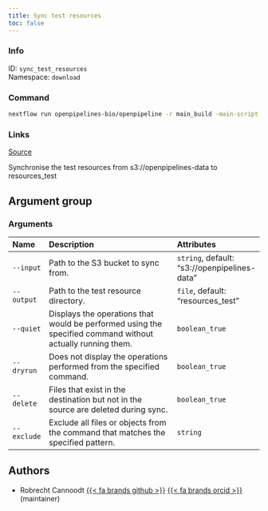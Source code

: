 ```yaml
---
title: Sync test resources
toc: false
---
```


::: {.column-margin}

### Info

ID: `sync_test_resources`  
Namespace: `download`

### Command

```bash
nextflow run openpipelines-bio/openpipeline -r main_build -main-script target/nextflow/download/sync_test_resources/main.nf --help
```

### Links
[Source](https://github.com/openpipelines-bio/openpipeline/blob/main/src/download/sync_test_resources){.btn-action .btn-sm .btn-info .btn role="button"}
:::

Synchronise the test resources from s3://openpipelines-data to resources_test

## Argument group

### Arguments



:::{.column-body-outset}
|Name        |Description                                                                                                |Attributes                                   |
|:-----------|:----------------------------------------------------------------------------------------------------------|:--------------------------------------------|
|`--input`   |Path to the S3 bucket to sync from.                                                                        |`string`, default: "s3://openpipelines-data" |
|`--output`  |Path to the test resource directory.                                                                       |`file`, default: "resources_test"            |
|`--quiet`   |Displays the operations that would be performed using the specified command without actually running them. |`boolean_true`                               |
|`--dryrun`  |Does not display the operations performed from the specified command.                                      |`boolean_true`                               |
|`--delete`  |Files that exist in the destination but not in the source are deleted during sync.                         |`boolean_true`                               |
|`--exclude` |Exclude all files or objects from the command that matches the specified pattern.                          |`string`                                     |
:::

## Authors

 * Robrecht Cannoodt [{{< fa brands github >}}](https://github.com/rcannood) [{{< fa brands orcid >}}](https://orcid.org/0000-0003-3641-729X) (maintainer)
